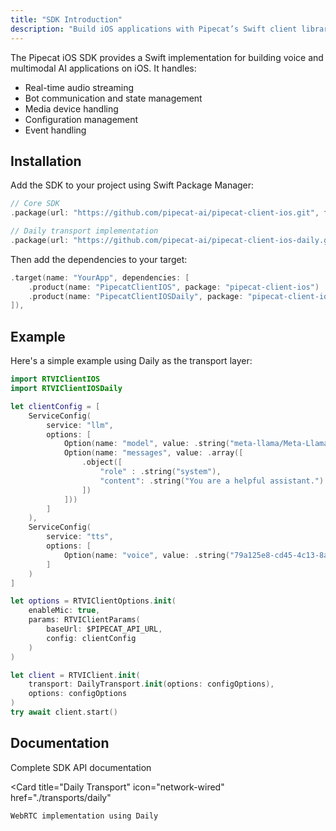```yaml
---
title: "SDK Introduction"
description: "Build iOS applications with Pipecat’s Swift client library"
---
```


The Pipecat iOS SDK provides a Swift implementation for building voice and multimodal AI applications on iOS. It handles:

- Real-time audio streaming
- Bot communication and state management
- Media device handling
- Configuration management
- Event handling

## Installation

Add the SDK to your project using Swift Package Manager:

```swift
// Core SDK
.package(url: "https://github.com/pipecat-ai/pipecat-client-ios.git", from: "0.3.0"),

// Daily transport implementation
.package(url: "https://github.com/pipecat-ai/pipecat-client-ios-daily.git", from: "0.3.0"),
```

Then add the dependencies to your target:

```swift
.target(name: "YourApp", dependencies: [
    .product(name: "PipecatClientIOS", package: "pipecat-client-ios")
    .product(name: "PipecatClientIOSDaily", package: "pipecat-client-ios-daily")
]),
```

## Example

Here's a simple example using Daily as the transport layer:

```swift
import RTVIClientIOS
import RTVIClientIOSDaily

let clientConfig = [
    ServiceConfig(
        service: "llm",
        options: [
            Option(name: "model", value: .string("meta-llama/Meta-Llama-3.1-8B-Instruct-Turbo")),
            Option(name: "messages", value: .array([
                .object([
                    "role" : .string("system"),
                    "content": .string("You are a helpful assistant.")
                ])
            ]))
        ]
    ),
    ServiceConfig(
        service: "tts",
        options: [
            Option(name: "voice", value: .string("79a125e8-cd45-4c13-8a67-188112f4dd22"))
        ]
    )
]

let options = RTVIClientOptions.init(
    enableMic: true,
    params: RTVIClientParams(
        baseUrl: $PIPECAT_API_URL,
        config: clientConfig
    )
)

let client = RTVIClient.init(
    transport: DailyTransport.init(options: configOptions),
    options: configOptions
)
try await client.start()
```

## Documentation

<CardGroup cols={2}>
  <Card
    title="API Reference"
    icon="book"
    href="https://rtvi-client-ios-docs.vercel.app/RTVIClientIOS/documentation/rtviclientios"
  >
    Complete SDK API documentation
  </Card>

  <Card
    title="Daily Transport"
    icon="network-wired"
    href="./transports/daily"
  >
    WebRTC implementation using Daily
  </Card>
</CardGroup>
